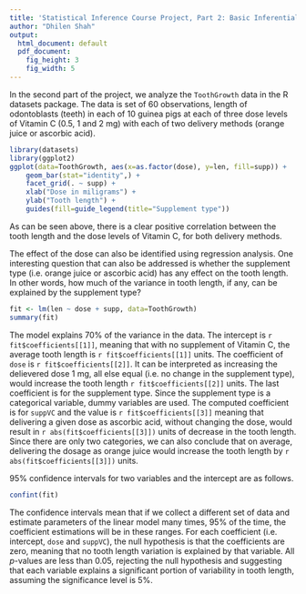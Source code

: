 ```yaml
---
title: 'Statistical Inference Course Project, Part 2: Basic Inferential Data Analysis'
author: "Dhilen Shah"
output:
  html_document: default
  pdf_document:
    fig_height: 3
    fig_width: 5
---
```


In the second part of the project, we analyze the `ToothGrowth` data in the R
datasets package. The data is set of 60 observations, length of odontoblasts
(teeth) in each of 10 guinea pigs at each of three dose levels of Vitamin C
(0.5, 1 and 2 mg) with each of two delivery methods (orange juice or ascorbic
acid).

```r
library(datasets)
library(ggplot2)
ggplot(data=ToothGrowth, aes(x=as.factor(dose), y=len, fill=supp)) +
    geom_bar(stat="identity",) +
    facet_grid(. ~ supp) +
    xlab("Dose in miligrams") +
    ylab("Tooth length") +
    guides(fill=guide_legend(title="Supplement type"))
```

As can be seen above, there is a clear positive correlation between the
tooth length and the dose levels of Vitamin C, for both delivery methods.

The effect of the dose can also be identified using regression analysis. One
interesting question that can also be addressed is whether the supplement type
(i.e. orange juice or ascorbic acid) has any effect on the tooth length. In other
words, how much of the variance in tooth length, if any, can be explained by
the supplement type?


```r
fit <- lm(len ~ dose + supp, data=ToothGrowth)
summary(fit)
```

The model explains 70% of the variance in the data.
The intercept is `r fit$coefficients[[1]]`, meaning that with no supplement of
Vitamin C, the average tooth length is `r fit$coefficients[[1]]` units. The
coefficient of `dose` is `r fit$coefficients[[2]]`. It can be interpreted as
increasing the delievered dose 1 mg, all else equal (i.e. no change in the
supplement type), would increase the tooth length `r fit$coefficients[[2]]` units.
The last coefficient is for the supplement type. Since the supplement type is
a categorical variable, dummy variables are used. The computed coefficient
is for `suppVC` and the value is `r fit$coefficients[[3]]` meaning that delivering
a given dose as ascorbic acid, without changing the dose, would result in
`r abs(fit$coefficients[[3]])` units of decrease in the tooth length. Since there
are only two categories, we can also conclude that on average, delivering the dosage as
orange juice would increase the tooth length by `r abs(fit$coefficients[[3]])` units.

95% confidence intervals for two variables and the intercept are as follows.
```r
confint(fit)
```
The confidence intervals mean that if we collect a different set of data and
estimate parameters of the linear model many times, 95% of the time, the
coefficient estimations will be in these ranges. For each coefficient (i.e.
intercept, `dose` and `suppVC`), the null hypothesis is that the coefficients are
zero, meaning that no tooth length variation is explained by that variable.
All _p_-values are less than 0.05, rejecting the null hypothesis and suggesting
that each variable explains a significant portion of variability in tooth length,
assuming the significance level is 5%.
